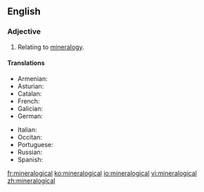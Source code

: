 ==English==
===Adjective===
{{en-adj|-}}

#Relating to [[mineralogy]].

====Translations====
{{trans-top|relating to mineralogy}}
* Armenian: {{t-|hy|հանքաբանական|tr=hank’abanakan}}
* Asturian: {{t-|ast|mineralóxicu}}
* Catalan: {{t-|ca|mineralògic}}
* French: {{t+|fr|minéralogique}}
* Galician: {{t-|gl|mineralóxico}}
* German: {{t-|de|mineralogisch}}
{{trans-mid}}
* Italian: {{t-|it|mineralogico}}
* Occitan: {{t-|oc|mineralogic}}
* Portuguese: {{t-|pt|mineralógico}}
* Russian: {{t+|ru|минералогический|tr=mineralogíčeskij|sc=Cyrl}}
* Spanish: {{t-|es|mineralógico}}
{{trans-bottom}}

[[fr:mineralogical]]
[[ko:mineralogical]]
[[io:mineralogical]]
[[vi:mineralogical]]
[[zh:mineralogical]]